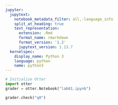 ```yaml
---
jupyter:
  jupytext:
    notebook_metadata_filter: all,-language_info
    split_at_heading: true
    text_representation:
      extension: .Rmd
      format_name: rmarkdown
      format_version: '1.2'
      jupytext_version: 1.13.7
  kernelspec:
    display_name: Python 3
    language: python
    name: python3
---
```


```python
# Initialize Otter
import otter
grader = otter.Notebook("lab01.ipynb")
```

```python
grader.check("q0")
```

